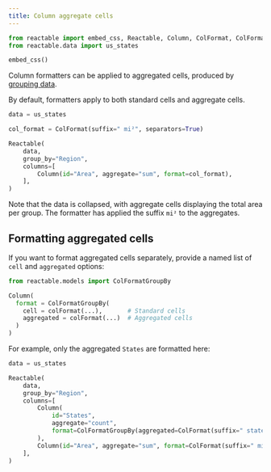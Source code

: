 ```yaml
---
title: Column aggregate cells
---
```


```python
from reactable import embed_css, Reactable, Column, ColFormat, ColFormatGroupBy
from reactable.data import us_states

embed_css()
```

Column formatters can be applied to aggregated cells, produced by [grouping data](./structure-grouping.qmd).


By default, formatters apply to both standard cells and aggregate cells.

```python
data = us_states

col_format = ColFormat(suffix=" mi²", separators=True)

Reactable(
    data,
    group_by="Region",
    columns=[
        Column(id="Area", aggregate="sum", format=col_format),
    ],
)
```

Note that the data is collapsed, with aggregate cells displaying the total area per group. The formatter has applied the suffix ` mi²` to the aggregates.


## Formatting aggregated cells

If you want to format aggregated cells separately, provide a named list of `cell` and `aggregated` options:

```python
from reactable.models import ColFormatGroupBy

Column(
  format = ColFormatGroupBy(
    cell = colFormat(...),       # Standard cells
    aggregated = colFormat(...)  # Aggregated cells
  )
)
```

For example, only the aggregated `States` are formatted here:

```python
data = us_states

Reactable(
    data,
    group_by="Region",
    columns=[
        Column(
            id="States",
            aggregate="count",
            format=ColFormatGroupBy(aggregated=ColFormat(suffix=" states")),
        ),
        Column(id="Area", aggregate="sum", format=ColFormat(suffix=" mi²", separators=True)),
    ],
)
```